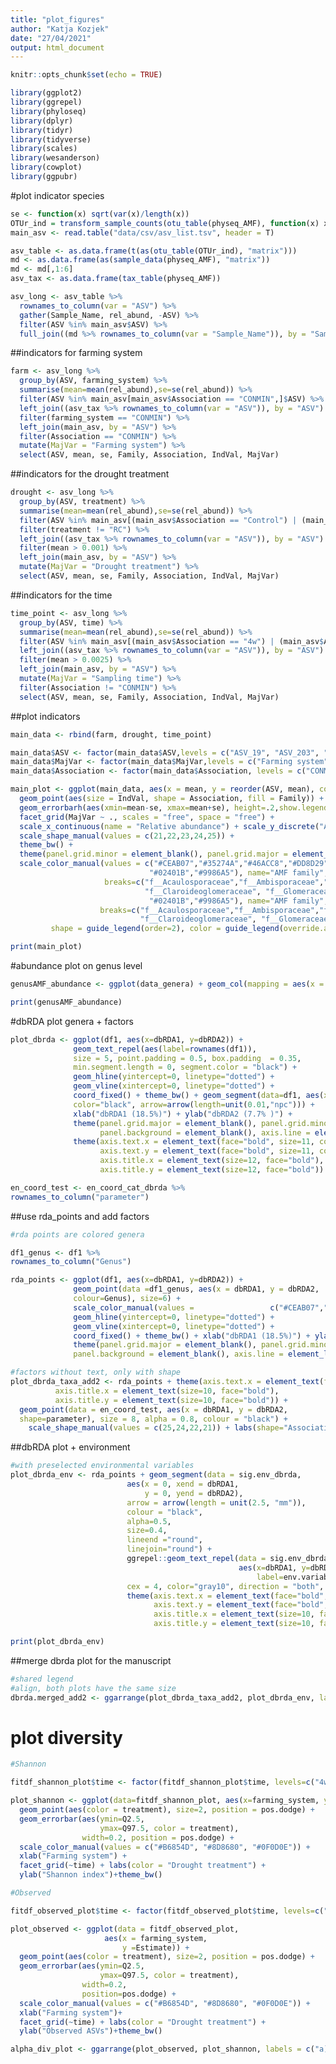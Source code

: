 ```yaml
---
title: "plot_figures"
author: "Katja Kozjek"
date: "27/04/2021"
output: html_document
---
```


```r
knitr::opts_chunk$set(echo = TRUE)
```


```r

library(ggplot2)
library(ggrepel)
library(phyloseq)
library(dplyr)
library(tidyr)
library(tidyverse)
library(scales)
library(wesanderson)
library(cowplot)
library(ggpubr)

```

#plot indicator species 

```r

se <- function(x) sqrt(var(x)/length(x))
OTUr_ind = transform_sample_counts(otu_table(physeq_AMF), function(x) x/sum(x))
main_asv <- read.table("data/csv/asv_list.tsv", header = T)

asv_table <- as.data.frame(t(as(otu_table(OTUr_ind), "matrix")))
md <- as.data.frame(as(sample_data(physeq_AMF), "matrix"))
md <- md[,1:6]
asv_tax <- as.data.frame(tax_table(physeq_AMF))

asv_long <- asv_table %>%
  rownames_to_column(var = "ASV") %>%
  gather(Sample_Name, rel_abund, -ASV) %>%
  filter(ASV %in% main_asv$ASV) %>%
  full_join((md %>% rownames_to_column(var = "Sample_Name")), by = "Sample_Name")

```

##indicators for farming system 

```r

farm <- asv_long %>%
  group_by(ASV, farming_system) %>% 
  summarise(mean=mean(rel_abund),se=se(rel_abund)) %>%
  filter(ASV %in% main_asv[main_asv$Association == "CONMIN",]$ASV) %>%
  left_join((asv_tax %>% rownames_to_column(var = "ASV")), by = "ASV") %>%
  filter(farming_system == "CONMIN") %>%
  left_join(main_asv, by = "ASV") %>%
  filter(Association == "CONMIN") %>%
  mutate(MajVar = "Farming system") %>%
  select(ASV, mean, se, Family, Association, IndVal, MajVar)

```

##indicators for the drought treatment 

```r

drought <- asv_long %>%
  group_by(ASV, treatment) %>% 
  summarise(mean=mean(rel_abund),se=se(rel_abund)) %>%
  filter(ASV %in% main_asv[(main_asv$Association == "Control") | (main_asv$Association == "Roof"),]$ASV) %>%
  filter(treatment != "RC") %>%
  left_join((asv_tax %>% rownames_to_column(var = "ASV")), by = "ASV") %>%
  filter(mean > 0.001) %>%
  left_join(main_asv, by = "ASV") %>%
  mutate(MajVar = "Drought treatment") %>%
  select(ASV, mean, se, Family, Association, IndVal, MajVar)

```

##indicators for the time 

```r

time_point <- asv_long %>%
  group_by(ASV, time) %>% 
  summarise(mean=mean(rel_abund),se=se(rel_abund)) %>%
  filter(ASV %in% main_asv[(main_asv$Association == "4w") | (main_asv$Association == "13w"),]$ASV) %>%
  left_join((asv_tax %>% rownames_to_column(var = "ASV")), by = "ASV") %>%
  filter(mean > 0.0025) %>%
  left_join(main_asv, by = "ASV") %>%
  mutate(MajVar = "Sampling time") %>%
  filter(Association != "CONMIN") %>%
  select(ASV, mean, se, Family, Association, IndVal, MajVar)

```

##plot indicators

```r

main_data <- rbind(farm, drought, time_point)

main_data$ASV <- factor(main_data$ASV,levels = c("ASV_19", "ASV_203", "ASV_27", "ASV_28", "ASV_14", "ASV_126", "ASV_176", "ASV_8", "ASV_34", "ASV_255"))
main_data$MajVar <- factor(main_data$MajVar,levels = c("Farming system", "Drought treatment", "Sampling time"))
main_data$Association <- factor(main_data$Association, levels = c("CONMIN", "Control", "Roof", "4w", "13w"), labels = c("CONMIN", "Control", "Roof", "4 weeks", "13 weeks")) 

main_plot <- ggplot(main_data, aes(x = mean, y = reorder(ASV, mean), color = Family)) +
  geom_point(aes(size = IndVal, shape = Association, fill = Family)) +
  geom_errorbarh(aes(xmin=mean-se, xmax=mean+se), height=.2,show.legend = F) +
  facet_grid(MajVar ~ ., scales = "free", space = "free") +
  scale_x_continuous(name = "Relative abundance") + scale_y_discrete("ASV") +
  scale_shape_manual(values = c(21,22,23,24,25)) +
  theme_bw() + 
  theme(panel.grid.minor = element_blank(), panel.grid.major = element_blank()) +
  scale_color_manual(values = c("#CEAB07","#35274A","#46ACC8","#DD8D29", 
                               "#02401B","#9986A5"), name="AMF family", 
                     breaks=c("f__Acaulosporaceae","f__Ambisporaceae","f__Archaeosporaceae",
                              "f__Claroideoglomeraceae", "f__Glomeraceae","f__Paraglomeraceae"),                                 labels=c("Acaulosporaceae","Ambisporaceae","Archaeosporaceae","Claroideoglomeraceae",                                "Glomeraceae", "Paraglomeraceae")) + scale_fill_manual(values =                                           c("#CEAB07","#35274A","#46ACC8","#DD8D29", 
                               "#02401B","#9986A5"), name="AMF family", 
                    breaks=c("f__Acaulosporaceae","f__Ambisporaceae","f__Archaeosporaceae",
                             "f__Claroideoglomeraceae", "f__Glomeraceae", "f__Paraglomeraceae"),                                labels=c("Acaulosporaceae", "Ambisporaceae", "Archaeosporaceae", "Claroideoglomeraceae",                              "Glomeraceae", "Paraglomeraceae")) + guides(size = guide_legend(order=1),
         shape = guide_legend(order=2), color = guide_legend(override.aes = list(size=3)))

print(main_plot)

```

#abundance plot on genus level 

```r

genusAMF_abundance <- ggplot(data_genera) + geom_col(mapping = aes(x = treatment, y = Abundance, fill = Genus), position = "fill", show.legend = TRUE) + scale_x_discrete(name ="Drought treatment") + scale_fill_manual(values = c("#CEAB07","#35274A","#46ACC8","#DD8D29","#8D8680","#81A88D","#79402E","#F2AD00","#02401B","#EAD3BF","#9986A5","#FD6467"), name="AMF genera", breaks=c("g__Acaulospora", "g__Ambispora", "g__Archaeospora", "g__Claroideoglomus", "g__Diversispora", "g__Dominikia", "g__Funneliformis", "g__Gigaspora", "g__Glomus", "g__Palaeospora", "g__Paraglomus", "g__Septoglomus"), labels=c("Acaulospora", "Ambispora", "Archaeospora", "Claroideoglomus", "Diversispora", "Dominikia", "Funneliformis", "Gigaspora", "Glomus", "Palaeospora", "Paraglomus", "Septoglomus")) + ylab("Relative abundance") + theme_bw() + theme(panel.grid.major = element_blank(), panel.grid.minor = element_blank(), panel.background = element_blank(), axis.line = element_line(colour = "black")) + facet_wrap(time~farming_system)

print(genusAMF_abundance)

```

#dbRDA plot genera + factors

```r

plot_dbrda <- ggplot(df1, aes(x=dbRDA1, y=dbRDA2)) + 
              geom_text_repel(aes(label=rownames(df1)),
              size = 5, point.padding = 0.5, box.padding  = 0.35,
              min.segment.length = 0, segment.color = "black") + 
              geom_hline(yintercept=0, linetype="dotted") +
              geom_vline(xintercept=0, linetype="dotted") +
              coord_fixed() + theme_bw() + geom_segment(data=df1, aes(x=0, xend=dbRDA1, y=0, yend=dbRDA2),
              color="black", arrow=arrow(length=unit(0.01,"npc"))) + 
              xlab("dbRDA1 (18.5%)") + ylab("dbRDA2 (7.7% )") + 
              theme(panel.grid.major = element_blank(), panel.grid.minor = element_blank(), 
                    panel.background = element_blank(), axis.line = element_line(colour = "black")) +
              theme(axis.text.x = element_text(face="bold", size=11, color="black"), 
                    axis.text.y = element_text(face="bold", size=11, color="black"),
                    axis.title.x = element_text(size=12, face="bold"),
                    axis.title.y = element_text(size=12, face="bold"))

en_coord_test <- en_coord_cat_dbrda %>% 
rownames_to_column("parameter")

```

##use rda_points and add factors

```r

#rda points are colored genera

df1_genus <- df1 %>% 
rownames_to_column("Genus")

rda_points <- ggplot(df1, aes(x=dbRDA1, y=dbRDA2)) + 
              geom_point(data =df1_genus, aes(x = dbRDA1, y = dbRDA2, 
              colour=Genus), size=6) + 
              scale_color_manual(values =                 c("#CEAB07","#35274A","#46ACC8","#DD8D29","#8D8680","#81A88D","#79402E","#F2AD00","#02401B","#EAD3BF",                        "#9986A5","#FD6467"), name="AMF genera") +
              geom_hline(yintercept=0, linetype="dotted") +
              geom_vline(xintercept=0, linetype="dotted") +
              coord_fixed() + theme_bw() + xlab("dbRDA1 (18.5%)") + ylab("dbRDA2 (7.7% )") + 
              theme(panel.grid.major = element_blank(), panel.grid.minor = element_blank(),
              panel.background = element_blank(), axis.line = element_line(colour = "black"))

```

```r

#factors without text, only with shape
plot_dbrda_taxa_add2 <- rda_points + theme(axis.text.x = element_text(face="bold", size=9, color="black"), axis.text.y =                                           element_text(face="bold", size=9, color="black"),
          axis.title.x = element_text(size=10, face="bold"),
          axis.title.y = element_text(size=10, face="bold")) + 
  geom_point(data = en_coord_test, aes(x = dbRDA1, y = dbRDA2, 
  shape=parameter), size = 8, alpha = 0.8, colour = "black") +    
    scale_shape_manual(values = c(25,24,22,21)) + labs(shape="Association") + ylim(-0.6,0.8)

```

##dbRDA plot + environment 

```r

#with preselected environmental variables 
plot_dbrda_env <- rda_points + geom_segment(data = sig.env_dbrda,
                          aes(x = 0, xend = dbRDA1,
                              y = 0, yend = dbRDA2),
                          arrow = arrow(length = unit(2.5, "mm")),
                          colour = "black",
                          alpha=0.5,
                          size=0.4,
                          lineend ="round",
                          linejoin="round") + 
                          ggrepel::geom_text_repel(data = sig.env_dbrda,
                                                   aes(x=dbRDA1, y=dbRDA2, 
                                                       label=env.variables), 
                          cex = 4, color="gray10", direction = "both", segment.size = 0.25) +
                          theme(axis.text.x = element_text(face="bold", size=9, color="black"), 
                                axis.text.y = element_text(face="bold", size=9, color="black"),
                                axis.title.x = element_text(size=10, face="bold"),
                                axis.title.y = element_text(size=10, face="bold")) + ylim(-0.6,0.8) + theme(legend.position = "none")

print(plot_dbrda_env)

```

##merge dbrda plot for the manuscript 

```r

#shared legend
#align, both plots have the same size
dbrda.merged_add2 <- ggarrange(plot_dbrda_taxa_add2, plot_dbrda_env, labels = c("a)", "b)"), ncol = 2, common.legend = TRUE, legend = "right", align = "hv", vjust = 11, hjust = -3)

```

# plot diversity 

```r

#Shannon

fitdf_shannon_plot$time <- factor(fitdf_shannon_plot$time, levels=c("4w", "13w"), labels = c("4 weeks", "13 weeks"))

plot_shannon <- ggplot(data=fitdf_shannon_plot, aes(x=farming_system, y=Estimate)) +
  geom_point(aes(color = treatment), size=2, position = pos.dodge) +
  geom_errorbar(aes(ymin=Q2.5,
                    ymax=Q97.5, color = treatment),
                width=0.2, position = pos.dodge) +
  scale_color_manual(values = c("#B6854D", "#8D8680", "#0F0D0E")) +
  xlab("Farming system") +
  facet_grid(~time) + labs(color = "Drought treatment") +
  ylab("Shannon index")+theme_bw()

#Observed

fitdf_observed_plot$time <- factor(fitdf_observed_plot$time, levels=c("4w", "13w"), labels = c("4 weeks", "13 weeks"))

plot_observed <- ggplot(data = fitdf_observed_plot, 
                     aes(x = farming_system,
                         y =Estimate)) +
  geom_point(aes(color = treatment), size=2, position = pos.dodge) +
  geom_errorbar(aes(ymin=Q2.5,
                    ymax=Q97.5, color = treatment),
                width=0.2,
                position=pos.dodge) +
  scale_color_manual(values = c("#B6854D", "#8D8680", "#0F0D0E")) +
  xlab("Farming system")+
  facet_grid(~time) + labs(color = "Drought treatment") +
  ylab("Observed ASVs")+theme_bw()

alpha_div_plot <- ggarrange(plot_observed, plot_shannon, labels = c("a)", "b)"), ncol = 1, common.legend = TRUE, legend = "right")

```